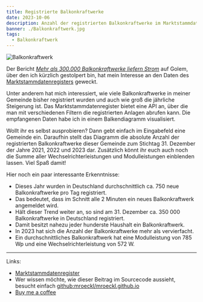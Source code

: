 ```yaml
---
title: Registrierte Balkonkraftwerke
date: 2023-10-06
description: Anzahl der registrierten Balkonkraftwerke im Marktstammdatenregister
banner: ./Balkonkraftwerk.jpg
tags:
  - Balkonkraftwerk
---
```


![Balkonkraftwerk](./Balkonkraftwerk.jpg)

Der Bericht [_Mehr als 300.000 Balkonkraftwerke liefern Strom_](https://www.golem.de/news/bundesnetzagentur-mehr-als-300-000-balkonkraftwerke-liefern-strom-2310-178186.html) auf Golem, über den ich kürzlich gestolpert bin, hat mein Interesse an den Daten des [Marktstammdatenregisters](https://www.marktstammdatenregister.de/MaStR/Einheit/Einheiten/OeffentlicheEinheitenuebersicht) geweckt.

Unter anderem hat mich interessiert, wie viele Balkonkraftwerke in meiner Gemeinde bisher registriert wurden und auch wie groß die jährliche Steigerung ist.
Das Marktstammdatenregister bietet eine API an, über die man mit verschiedenen Filtern die registrierten Anlagen abrufen kann.
Die empfangenen Daten habe ich in einem Balkendiagramm visualisiert.

Wollt ihr es selbst ausprobieren?
Dann gebt einfach im Eingabefeld eine Gemeinde ein.
Daraufhin stellt das Diagramm die absolute Anzahl der registrierten Balkonkraftwerke dieser Gemeinde zum Stichtag 31. Dezember der Jahre 2021, 2022 und 2023 dar.
Zusätzlich könnt ihr euch auch noch die Summe aller Wechselrichterleistungen und Modulleistungen einblenden lassen.
Viel Spaß damit!


<BalconysolarStats />

Hier noch ein paar interessante Erkenntnisse:

- Dieses Jahr wurden in Deutschland durchschnittlich ca. 750 neue Balkonkraftwerke pro Tag registriert.
- Das bedeutet, dass im Schnitt alle 2 Minuten ein neues Balkonkraftwerk angemeldet wird.
- Hält dieser Trend weiter an, so sind am 31. Dezember ca. 350 000 Balkonkraftwerke in Deutschland registriert.
- Damit besitzt nahezu jeder hunderste Haushalt ein Balkonkraftwerk.
- In 2023 hat sich die Anzahl der Balkonkraftwerke mehr als vervierfacht.
- Ein durchschnittliches Balkonkraftwerk hat eine Modulleistung von 785 Wp und eine Wechselrichterleistung von 572 W.

---

Links:

- [Marktstammdatenregister](https://www.marktstammdatenregister.de/MaStR/Einheit/Einheiten/OeffentlicheEinheitenuebersicht)
- Wer wissen möchte, wie dieser Beitrag im Sourcecode aussieht, besucht einfach [github:mroeckl/mroeckl.github.io](https://github.com/mroeckl/mroeckl.github.io/tree/master/content/posts/2023/10/06)
- [Buy me a coffee](https://www.buymeacoffee.com/mroeckl)
